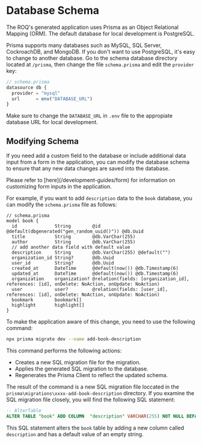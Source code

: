 

# Database Schema

The ROQ's generated application uses Prisma as an Object Relational Mapping (ORM). The default database for local development is PostgreSQL.

Prisma supports many databases such as MySQL, SQL Server, CockroachDB, and MongoDB. If you don't want to use PostgreSQL, it's easy to change to another database. Go to the schema database directory located at `/prisma`,  then change the file `schema.prisma` and edit the `provider` key:

```js
// schema.prisma
datasource db {
  provider = "mysql"
  url      = env("DATABASE_URL")
}
```

Make sure to change the `DATABASE_URL` in `.env` file to the appropiate database URL for local development.

## Modifying Schema

If you need add a custom field to the database or include additional data input from a form in the application, you can modify the database schema to ensure that any new data changes are saved into the database.  

<Callout type="info">
Please refer to [here](/development-guides/form) for information on customizing form inputs in the application.
</Callout>

For example, if you want to add `description` data to the `book` database, you can modify the `schema.prisma` file as follows:

```tsx
// schema.prisma
model book {
  id              String        @id @default(dbgenerated("gen_random_uuid()")) @db.Uuid
  title           String        @db.VarChar(255)
  author          String        @db.VarChar(255)
  // add another data field with default value 
  description     String        @db.VarChar(255) @default("")
  organization_id String?       @db.Uuid
  user_id         String?       @db.Uuid
  created_at      DateTime      @default(now()) @db.Timestamp(6)
  updated_at      DateTime      @default(now()) @db.Timestamp(6)
  organization    organization? @relation(fields: [organization_id], references: [id], onDelete: NoAction, onUpdate: NoAction)
  user            user?         @relation(fields: [user_id], references: [id], onDelete: NoAction, onUpdate: NoAction)
  bookmark        bookmark[]
  highlight       highlight[]
}
```
To make the application aware of this change, you need  to use the following command:

```bash
npx prisma migrate dev --name add-book-description
```

This command performs the following actions:

* Creates a new SQL migration file for the migration.
* Applies the generated SQL migration to the database.
* Regenerates the Prisma Client to reflect the updated schema.

The result of the command is a new SQL migration file loccated in the `prisma\migrations\xxxx-add-book-description` directory. If you examine the SQL migration file closely, you will find the following SQL statement:

```sql
-- AlterTable
ALTER TABLE "book" ADD COLUMN  "description" VARCHAR(255) NOT NULL DEFAULT '';
```

This SQL statement alters the `book` table by adding a new column called `description` and has a default value of an empty string.


